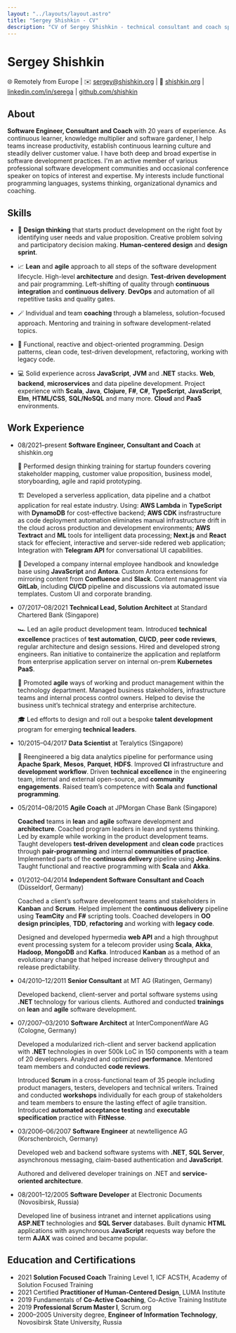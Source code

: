 ```yaml
---
layout: "../layouts/layout.astro"
title: "Sergey Shishkin - CV"
description: "CV of Sergey Shishkin - technical consultant and coach specializing in business agility and technical excellence"
---
```



# Sergey Shishkin

🌐 Remotely from Europe
| ✉️ [sergey@shishkin.org](mailto:sergey@shishkin.org)
| 🔗 [shishkin.org](https://shishkin.org)
| <Icon name="fa:linkedin" class="icon" /> [linkedin.com/in/serega](https://linkedin.com/in/serega)
| <Icon name="fa:github" class="icon" /> [github.com/shishkin](https://github.com/shishkin)

## About

**Software Engineer, Consultant and Coach** with 20 years of experience.
As continuous learner, knowledge multiplier and software gardener, I help teams increase productivity, establish continuous learning culture and steadily deliver customer value.
I have both deep and broad expertise in software development practices.
I'm an active member of various professional software development communities and occasional conference speaker on topics of interest and expertise.
My interests include functional programming languages, systems thinking, organizational dynamics and coaching.

## Skills

- 🧠 **Design thinking** that starts product development on the right foot by identifying user needs and value proposition.
  Creative problem solving and participatory decision making. **Human-centered design** and **design sprint**.

- 📈 **Lean** and **agile** approach to all steps of the software development lifecycle.
  High-level **architecture** and design. **Test-driven development** and pair programming.
  Left-shifting of quality through **continuous integration** and **continuous delivery**.
  **DevOps** and automation of all repetitive tasks and quality gates.

- 🪄 Individual and team **coaching** through a blameless, solution-focused approach.
  Mentoring and training in software development-related topics.

- 📐 Functional, reactive and object-oriented programming.
  Design patterns, clean code, test-driven development, refactoring, working with legacy code.

- 💻 Solid experience across **JavaScript**, **JVM** and **.NET** stacks.
  **Web**, **backend**, **microservices** and data pipeline development.
  Project experience with **Scala**, **Java**, **Clojure**, **F#**, **C#**, **TypeScript**, **JavaScript**, **Elm**, **HTML/CSS**, **SQL/NoSQL** and many more.
  **Cloud** and **PaaS** environments.

## Work Experience

<Timeline>

- <time>08/2021–present</time> **Software Engineer, Consultant and Coach** at shishkin.org

  🚀 Performed design thinking training for startup founders covering stakeholder mapping, customer value proposition, business model, storyboarding, agile and rapid prototyping.

  🏗 Developed a serverless application, data pipeline and a chatbot application for real estate industry.
  Using:
  **AWS Lambda** in **TypeScript** with **DynamoDB** for cost-effective backend;
  **AWS CDK** insfrastructure as code deployment automation eliminates manual infrastructure drift in the cloud across production and development environments;
  **AWS Textract** and **ML** tools for intelligent data processing;
  **Next.js** and **React** stack for effecient, interactive and server-side redered web application;
  Integration with **Telegram API** for conversational UI capabilities.

  📖 Developed a company internal employee handbook and knowledge base using **JavaScript** and **Antora**.
  Custom Antora extensions for mirroring content from **Confluence** and **Slack**.
  Content management via **GitLab**, including **CI/CD** pipeline and discussions via automated issue templates.
  Custom UI and corporate branding.

- <time>07/2017–08/2021</time> **Technical Lead, Solution Architect** at Standard
  Chartered Bank (Singapore)

  🏎 Led an agile product development team.
  Introduced **technical excellence** practices of **test automation**, **CI/CD**, **peer code reviews**, regular architecture and design sessions.
  Hired and developed strong engineers.
  Ran initiative to containerize the application and replatform from enterprise application server on internal on-prem **Kubernetes PaaS**.

  🌱 Promoted **agile** ways of working and product management within the technology department.
  Managed business stakeholders, infrastructure teams and internal process control owners.
  Helped to devise the business unit’s technical strategy and enterprise architecture.

  🎓 Led efforts to design and roll out a bespoke **talent development** program for emerging **technical leaders**.

- <time>10/2015–04/2017</time> **Data Scientist** at Teralytics (Singapore)

  🦾 Reengineered a big data analytics pipeline for performance using **Apache Spark**, **Mesos**, **Parquet**, **HDFS**.
  Improved **CI** infrastructure and **development workflow**.
  Driven **technical excellence** in the engineering team, internal and external open-source, and **community engagements**.
  Raised team’s competence with **Scala** and **functional programming**.

- <time>05/2014–08/2015</time> **Agile Coach** at JPMorgan Chase Bank (Singapore)

  **Coached** teams in **lean** and **agile** software development and **architecture**.
  Coached program leaders in lean and systems thinking.
  Led by example while working in the product development teams.
  Taught developers **test-driven development** and **clean code** practices through **pair-programming** and internal **communities of practice**.
  Implemented parts of the **continuous delivery** pipeline using **Jenkins**.
  Taught functional and reactive programming with **Scala** and **Akka**.

- <time>01/2012–04/2014</time> **Independent Software Consultant and Coach** (Düsseldorf,
  Germany)

  Coached a client’s software development teams and stakeholders in **Kanban** and **Scrum**.
  Helped implement the **continuous delivery** pipeline using **TeamCity** and **F#** scripting tools.
  Coached developers in **OO design principles**, **TDD**, **refactoring** and working with **legacy code**.

  Designed and developed hypermedia **web API** and a high throughput event processing system for a telecom provider using **Scala**, **Akka**, **Hadoop**, **MongoDB** and **Kafka**.
  Introduced **Kanban** as a method of an evolutionary change that helped increase delivery throughput and release predictability.

- <time>04/2010–12/2011</time> **Senior Consultant** at MT AG (Ratingen, Germany)

  Developed backend, client-server and portal software systems using **.NET** technology for various clients. Authored and conducted **trainings** on **lean** and **agile** software development.

- <time>07/2007–03/2010</time> **Software Architect** at InterComponentWare AG (Cologne,
  Germany)

  Developed a modularized rich-client and server backend application with **.NET** technologies in over 500k LoC in 150 components with a team of 20 developers.
  Analyzed and optimized **performance**.
  Mentored team members and conducted **code reviews**.

  Introduced **Scrum** in a cross-functional team of 35 people including product managers, testers, developers and technical writers.
  Trained and conducted **workshops** individually for each group of stakeholders and team members to ensure the lasting effect of agile transition.
  Introduced **automated acceptance testing** and **executable specification** practice with **FitNesse**.

- <time>03/2006–06/2007</time> **Software Engineer** at newtelligence AG (Korschenbroich,
  Germany)

  Developed web and backend software systems with **.NET**, **SQL Server**, asynchronous messaging, claim-based authentication and **JavaScript**.

  Authored and delivered developer trainings on .NET and **service-oriented architecture**.

- <time>08/2001–12/2005</time> **Software Developer** at Electronic Documents (Novosibirsk,
  Russia)

  Developed line of business intranet and internet applications using **ASP.NET** technologies and **SQL Server** databases.
  Built dynamic **HTML** applications with asynchronous **JavaScript** requests way before the term **AJAX** was coined and became popular.

</Timeline>

## Education and Certifications

<Timeline>

- <time>2021</time> **Solution Focused Coach** Training Level 1, ICF ACSTH, Academy
  of Solution Focused Training
- <time>2021</time> Certified **Practitioner of Human-Centered Design**, LUMA Institute
- <time>2019</time> Fundamentals of **Co-Active Coaching**, Co-Active Training Institute
- <time>2019</time> **Professional Scrum Master I**, Scrum.org
- <time>2000–2005</time> University degree, **Engineer of Information Technology**,
  Novosibirsk State University, Russia

</Timeline>

<style jsx>{`
  main {
    max-width: 72ch;
    margin: 0 auto;
  }
`}</style>
